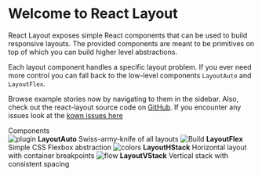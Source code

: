 
<Meta title="Components/Introduction" />

<style>{`
  .subheading {
    --mediumdark: '#999999';
    font-weight: 900;
    font-size: 13px;
    color: #999;
    letter-spacing: 6px;
    line-height: 24px;
    text-transform: uppercase;
    margin-bottom: 12px;
    margin-top: 40px;
  }

  .link-list {
    display: grid;
    grid-template-columns: 1fr;
    grid-template-rows: 1fr 1fr;
    row-gap: 10px;
  }

  @media (min-width: 620px) {
    .link-list {
      row-gap: 20px;
      column-gap: 20px;
      grid-template-columns: 1fr 1fr;
    }
  }

  @media all and (-ms-high-contrast:none) {
  .link-list {
      display: -ms-grid;
      -ms-grid-columns: 1fr 1fr;
      -ms-grid-rows: 1fr 1fr;
    }
  }

  .link-item {
    display: block;
    padding: 20px 30px 20px 15px;
    border: 1px solid #00000010;
    border-radius: 5px;
    transition: background 150ms ease-out, border 150ms ease-out, transform 150ms ease-out;
    color: #333333;
    display: flex;
    align-items: flex-start;
  }

  .link-item:hover {
    border-color: #1EA7FD50;
    transform: translate3d(0, -3px, 0);
    box-shadow: rgba(0, 0, 0, 0.08) 0 3px 10px 0;
  }

  .link-item:active {
    border-color: #1EA7FD;
    transform: translate3d(0, 0, 0);
  }

  .link-item strong {
    font-weight: 700;
    display: block;
    margin-bottom: 2px;
  }
  
  .link-item img {
    height: 40px;
    width: 40px;
    margin-right: 15px;
    flex: none;
  }

  .link-item span {
    font-size: 14px;
    line-height: 20px;
  }

  .tip {
    display: inline-block;
    border-radius: 1em;
    font-size: 11px;
    line-height: 12px;
    font-weight: 700;
    background: #E7FDD8;
    color: #66BF3C;
    padding: 4px 12px;
    margin-right: 10px;
    vertical-align: top;
  }

  .tip-wrapper {
    font-size: 13px;
    line-height: 20px;
    margin-top: 40px;
    margin-bottom: 40px;
  }

  .tip-wrapper code {
    font-size: 12px;
    display: inline-block;
  }

  
`}</style>

# Welcome to React Layout

React Layout exposes simple React components that can be used to build responsive layouts. The provided components are meant to be primitives on top of which you can build higher level abstractions.

Each layout component handles a specific layout problem. If you ever need more control you can fall back to the low-level components `LayoutAuto` and `LayoutFlex`.

Browse example stories now by navigating to them in the sidebar. Also, check out the react-layout source code on [GitHub](https://github.com/quantargo/react-layout). If you encounter any issues look at the [kown issues here](https://github.com/quantargo/react-layout/issues)

<div class="subheading">Components</div>

<div class="link-list">
  <LinkTo class="link-item" kind='Components/LayoutAuto'>
    <img src={Plugin} alt="plugin" />
    <span>
      <strong>LayoutAuto</strong>
      Swiss-army-knife of all layouts
    </span>
  </LinkTo>
  <LinkTo class="link-item" kind='Components/LayoutFlex'>
    <img src={StackAlt} alt="Build" />
    <span>
      <strong>LayoutFlex</strong>
      Simple CSS Flexbox abstraction
    </span>
  </LinkTo>
  <LinkTo class="link-item" kind='Components/LayoutHStack'>
    <img src={Colors} alt="colors" />
    <span>
      <strong>LayoutHStack</strong>
      Horizontal layout with container breakpoints
    </span>
  </LinkTo>
  <LinkTo class="link-item" kind='Components/LayoutVStack'>
    <img src={Flow} alt="flow" />
    <span>
      <strong>LayoutVStack</strong>
      Vertical stack with consistent spacing
    </span>
  </LinkTo>
</div>
